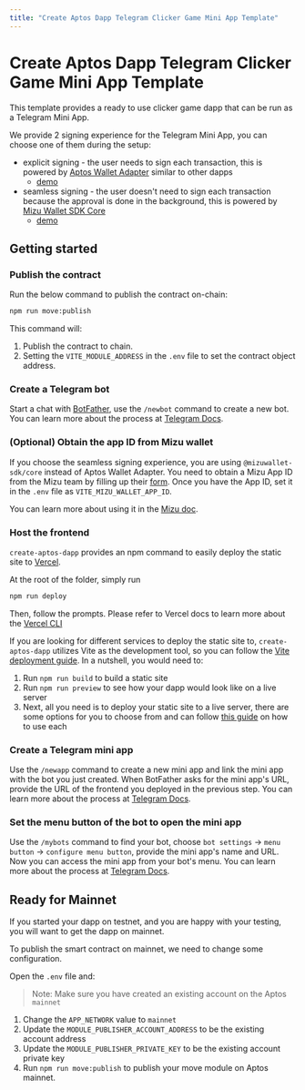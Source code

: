 ```yaml
---
title: "Create Aptos Dapp Telegram Clicker Game Mini App Template"
---
```



# Create Aptos Dapp Telegram Clicker Game Mini App Template

This template provides a ready to use clicker game dapp that can be run as a Telegram Mini App.

We provide 2 signing experience for the Telegram Mini App, you can choose one of them during the setup:
- explicit signing - the user needs to sign each transaction, this is powered by [Aptos Wallet Adapter](https://github.com/aptos-labs/aptos-wallet-adapter) similar to other dapps
  - [demo](https://t.me/aptos_explict_siging_bot/)
- seamless signing - the user doesn't need to sign each transaction because the approval is done in the background, this is powered by [Mizu Wallet SDK Core](https://docs.mizu.io/docs/api-connect/core)
  - [demo](https://t.me/seamless345_bot/)

## Getting started

<Steps>

### Publish the contract

Run the below command to publish the contract on-chain:
```bash
npm run move:publish
```
This command will:
1. Publish the contract to chain.
2. Setting the `VITE_MODULE_ADDRESS` in the `.env` file to set the contract object address.

### Create a Telegram bot

Start a chat with [BotFather](https://t.me/BotFather), use the `/newbot` command to create a new bot. You can learn more about the process at [Telegram Docs](https://docs.telegram-mini-apps.com/platform/creating-new-app#creating-application-in-botfather).

### (Optional)  Obtain the app ID from Mizu wallet

If you choose the seamless signing experience, you are using `@mizuwallet-sdk/core` instead of Aptos Wallet Adapter. You need to obtain a Mizu App ID from the Mizu team by filling up their [form](https://ankaalabs.typeform.com/to/bAPqSxDu). Once you have the App ID, set it in the `.env` file as `VITE_MIZU_WALLET_APP_ID`.

You can learn more about using it in the [Mizu doc](https://docs.mizu.io/docs/api-connect/core).

### Host the frontend

`create-aptos-dapp` provides an npm command to easily deploy the static site to [Vercel](https://vercel.com/home). 

At the root of the folder, simply run 

```bash filename="Terminal"
npm run deploy
```

Then, follow the prompts. Please refer to Vercel docs to learn more about the [Vercel CLI](https://vercel.com/docs/cli)

If you are looking for different services to deploy the static site to, `create-aptos-dapp` utilizes Vite as the development tool, so you can follow the [Vite deployment guide](https://vitejs.dev/guide/static-deploy). In a nutshell, you would need to:

1. Run `npm run build` to build a static site
2. Run `npm run preview` to see how your dapp would look like on a live server
3. Next, all you need is to deploy your static site to a live server, there are some options for you to choose from and can follow [this guide](https://vitejs.dev/guide/static-deploy) on how to use each

### Create a Telegram mini app

Use the `/newapp` command to create a new mini app and link the mini app with the bot you just created. When BotFather asks for the mini app's URL, provide the URL of the frontend you deployed in the previous step. You can learn more about the process at [Telegram Docs](https://docs.telegram-mini-apps.com/platform/creating-new-app#creating-application-in-botfather).


### Set the menu button of the bot to open the mini app

Use the `/mybots` command to find your bot, choose `bot settings` -> `menu button` -> `configure menu button`, provide the mini app's name and URL. Now you can access the mini app from your bot's menu. You can learn more about the process at [Telegram Docs](https://docs.telegram-mini-apps.com/platform/creating-new-app#web-application-link).

</Steps>

## Ready for Mainnet

If you started your dapp on testnet, and you are happy with your testing, you will want to get the dapp on mainnet.

To publish the smart contract on mainnet, we need to change some configuration.

Open the `.env` file and:

> Note: Make sure you have created an existing account on the Aptos `mainnet`
1. Change the `APP_NETWORK` value to `mainnet`
2. Update the `MODULE_PUBLISHER_ACCOUNT_ADDRESS` to be the existing account address
3. Update the `MODULE_PUBLISHER_PRIVATE_KEY` to be the existing account private key
4. Run `npm run move:publish` to publish your move module on Aptos mainnet.
